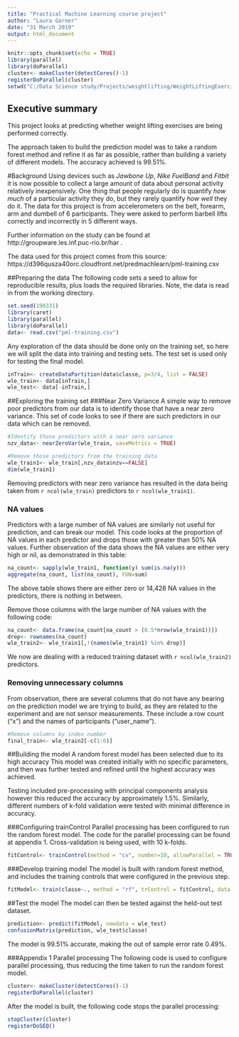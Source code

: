 ```yaml
---
title: "Practical Machine Learning course project"
author: "Laura Garner"
date: "31 March 2019"
output: html_document
---
```


```r
knitr::opts_chunk$set(echo = TRUE)
library(parallel)
library(doParallel)
cluster<- makeCluster(detectCores()-1)
registerDoParallel(cluster)
setwd("C:/Data Science study/Projects/weightlifting/WeightLiftingExercise")
```

## Executive summary
This project looks at predicting whether weight lifting exercises are being performed correctly. 

The approach taken to build the prediction model was to take a random forest method and refine it as far as possible, rather than building a variety of different models. The accuracy achieved is 99.51%.

#Background
Using devices such as *Jawbone Up*, *Nike FuelBand* and *Fitbit* it is now possible to collect a large amount of data about personal activity relatively inexpensively. One thing that people regularly do is quantify *how much* of a particular activity they do, but they rarely quantify *how well* they do it. The data for this project is from accelerometers on the belt, forearm, arm and dumbell of 6 participants. They were asked to perform barbell lifts correctly and incorrectly in 5 different ways. 

Further information on the study can be found at http://groupware.les.inf.puc-rio.br/har . 

The data used for this project comes from this source: https://d396qusza40orc.cloudfront.net/predmachlearn/pml-training.csv

##Preparing the data
The following code sets a seed to allow for reproducible results, plus loads the required libraries. Note, the data is read in from the working directory.

```r
set.seed(190331)
library(caret)
library(parallel)
library(doParallel)
data<- read.csv("pml-training.csv")
```
Any exploration of the data should be done only on the training set, so here we will split the data into training and testing sets. The test set is used only for testing the final model.

```r
inTrain<- createDataPartition(data$classe, p=3/4, list = FALSE)
wle_train<- data[inTrain,]
wle_test<- data[-inTrain,]
```

##Exploring the training set
###Near Zero Variance
A simple way to remove poor predictors from our data is to identify those that have a near zero variance. This set of code looks to see if there are such predictors in our data which can be removed.
```r
#Identify those predictors with a near zero variance
nzv_data<- nearZeroVar(wle_train, saveMetrics = TRUE)

#Remove those predictors from the training data
wle_train1<- wle_train[,nzv_data$nzv==FALSE]
dim(wle_train1)
```
Removing predictors with near zero variance has resulted in the data being taken from `r ncol(wle_train)` predictors to `r ncol(wle_train1)`.

### NA values
Predictors with a large number of NA values are similarly not useful for prediction, and can break our model. This code looks at the proportion of NA values in each predictor and drops those with greater than 50% NA values. Further observation of the data shows the NA values are either very high or nil, as demonstrated in this table:


``` r
na_count<- sapply(wle_train1, function(y) sum(is.na(y)))
aggregate(na_count, list(na_count), FUN=sum)
```

The above table shows there are either zero or 14,428 NA values in the predictors, there is nothing in between. 

Remove those columns with the large number of NA values with the following code:

```r
na_count<- data.frame(na_count[na_count > (0.5*nrow(wle_train1))])
drop<- rownames(na_count)
wle_train2<- wle_train1[,!(names(wle_train1) %in% drop)]
```

We now are dealing with a reduced training dataset with `r ncol(wle_train2)` predictors.

### Removing unnecessary columns
From observation, there are several columns that do not have any bearing on the prediction model we are trying to build, as they are related to the experiment and are not sensor measurements. These include a row count ("x") and the names of participants ("user_name").

``` r
#Remove columns by index number
final_train<- wle_train2[-c(1:6)]
```

##Building the model
A random forest model has been selected due to its high accuracy This model was created initially with no specific parameters, and then was further tested and refined until the highest accuracy was achieved. 

Testing included pre-processing with principal components analysis however this reduced the accuracy by approximately 1.5%. Similarly, different numbers of k-fold validation were tested with minimal difference in accuracy. 

###Configuring trainControl
Parallel processing has been configured to run the random forest model. The code for the parallel processing can be found at appendix 1. Cross-validation is being used, with 10 k-folds.

```r
fitControl<- trainControl(method = "cv", number=10, allowParallel = TRUE)
```

###Develop training model
The model is built with random forest method, and includes the training controls that were configured in the previous step.

``` r
fitModel<- train(classe~., method = "rf", trControl = fitControl, data = final_train)
```

##Test the model
The model can then be tested against the held-out test dataset.

```r
prediction<- predict(fitModel, newdata = wle_test)
confusionMatrix(prediction, wle_test$classe)
```

The model is 99.51% accurate, making the out of sample error rate 0.49%.



###Appendix 1 Parallel processing
The following code is used to configure parallel processing, thus reducing the time taken to run the random forest model.

``` r
cluster<- makeCluster(detectCores()-1)
registerDoParallel(cluster)
```

After the model is built, the following code stops the parallel processing:

```r
stopCluster(cluster)
registerDoSEQ()
```
